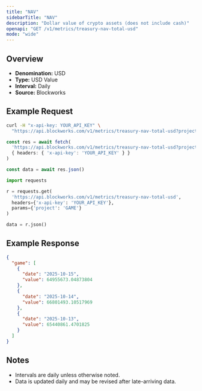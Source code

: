 ```yaml
---
title: "NAV"
sidebarTitle: "NAV"
description: "Dollar value of crypto assets (does not include cash)"
openapi: "GET /v1/metrics/treasury-nav-total-usd"
mode: "wide"
---
```


## Overview

- **Denomination:** USD
- **Type:** USD Value
- **Interval:** Daily
- **Source:** Blockworks

## Example Request

<CodeGroup>

```bash cURL
curl -H "x-api-key: YOUR_API_KEY" \
  "https://api.blockworks.com/v1/metrics/treasury-nav-total-usd?project=GAME"
```

```typescript TypeScript
const res = await fetch(
  'https://api.blockworks.com/v1/metrics/treasury-nav-total-usd?project=GAME',
  { headers: { 'x-api-key': 'YOUR_API_KEY' } }
)

const data = await res.json()
```

```python Python
import requests

r = requests.get(
  'https://api.blockworks.com/v1/metrics/treasury-nav-total-usd',
  headers={'x-api-key': 'YOUR_API_KEY'},
  params={'project': 'GAME'}
)

data = r.json()
```

</CodeGroup>

## Example Response

```json
{
  "game": [
    {
      "date": "2025-10-15",
      "value": 64955673.04873804
    },
    {
      "date": "2025-10-14",
      "value": 66801493.10517969
    },
    {
      "date": "2025-10-13",
      "value": 65440861.4701825
    }
  ]
}
```

## Notes
- Intervals are daily unless otherwise noted.
- Data is updated daily and may be revised after late-arriving data.